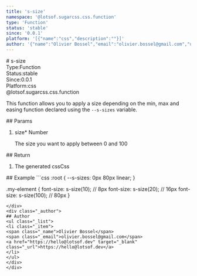 ```yaml
---
title: 's-size'
namespace: '@lotsof.sugarcss.css.function'
type: 'Function'
status: 'stable'
since: '0.0.1'
platform: '[{"name":"css","description":""}]'
author: '{"name":"Olivier Bossel","email":"olivier.bossel@gmail.com","url":"https://hello@lotsof.dev"}'
---
```

<div class="docmap-mdx">
# s-size
<div class="_metas">
<div class="_type"><span class="_type-label">Type:</span><span class="_type-value">Function</span></div>
<div class="_status"><span class="_status-label">Status:</span><span class="_status-value -stable">stable</span></div>
<div class="_since"><span class="_since-label">Since:</span><span class="_since-value">0.0.1</span></div>
<div class="_platform"><span class="_platform-label">Platform:</span><span class="_platform-value">css</span></div>
</div>
<div class="_namespace">@lotsof.sugarcss.css.function</div>
<div class="_description">
<p>This function allows you to apply a size depending on the
min, max and easing function declared using the <code>--s-sizes</code> variable.</p>

</div>
<div class="_params">
## Params
<ol class="_list">
<li class="_item">
<span class="_name">size<span class="_required">*</span></span><span class="_default"></span> <span class="_type">Number</span>
<p class="_description">The size you want to apply between 0 and 100</p>
</li>
</ol>
</div>
<div class="_return">
## Return
<ol class="_list">
<li class="_item">
<span class="_description">The generated css</span><span class="_default"></span><span class="_type">Css</span>
</li>
</ol>
</div>
<div class="_examples">
## Example
```css
:root {
     --s-sizes: 0px 80px linear;
}

.my-element {
   font-size: s-size(10); // 8px
   font-size: s-size(20); // 16px
   font-size: s-size(100); // 80px
}
```
</div>
<div class="_author">
## Author
<ul class="_list">
<li class="_item">
<span class="_name">Olivier Bossel</span>
<span class="_email">olivier.bossel@gmail.com</span>
<a href="https://hello@lotsof.dev" target="_blank" class="_url">https://hello@lotsof.dev</a>
</li>
</ul>
</div>
</div>